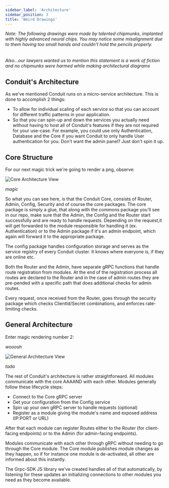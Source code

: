 ```yaml
---
sidebar_label: 'Architecture'
sidebar_position: 3
title: 'Weird Drawings'
---
```


<i>Note: The following drawings were made by talented chipmunks, implanted with highly advanced neural chips. You may
    notice
    some misalignment due to them having too small hands and couldn't hold the pencils properly.
    <br/>
    <br/>
    <br/>
    Also...our lawyers wanted us to mention this statement is a work of fiction and no chipmunks were harmed while
    making architectural diagrams
</i>

## Conduit's Architecture

As we've mentioned Conduit runs on a micro-service architecture. This is done to accomplish 2 things:
- To allow for individual scaling of each service so that you can account for different traffic patterns in your application.
- So that you can spin-up and down the services you actually need without having to host all of Conduit's features
if they are not required for your use-case. For example, you could use only Authentication, Database and the Core if you want
Conduit to only handle User authentication for you. Don't want the admin panel? Just don't spin it up.

## Core Structure
For our next magic trick we're going to render a png, observe:

![Core Architecture View](/img/overview/architecture/core_architecture.png)

*magic*

So what you can see here, is that the Conduit Core, consists of Router, Admin, Config, Security and of course the core
packages. The core package is simply a glue, that along with the commons package you'll see in our repo,
make sure that the Admin, the Config and the Router start successfully and are ready to handle requests.
Depending on the request,it will get forwarded to the module responsible for handling it (ex. Authentication) or
to the Admin package if it's an admin endpoint, which again will forward it to the appropriate package.

The config package handles configuration storage and serves as the service registry of every Conduit cluster. It knows where
everyone is, if they are online etc.

Both the Router and the Admin, have separate gRPC functions that handle route registration from modules. At the end of the
registration process all routes are declared to the Router and in the case of admin routes they are pre-pended with a specific
path that does additional checks for admin routes.

Every request, once received from the Router, goes through the security package which checks ClientId/Secret combinations,
and enforces rate-limiting checks.

## General Architecture

Enter magic rendering number 2:

*wooosh*

![General Architecture View](/img/overview/architecture/general_architecture.png)

*tada*

The rest of Conduit's architecture is rather straightforward. All modules communicate with the core AAAAND with each other.
Modules generally follow these lifecycle steps:
- Connect to the Core gRPC server
- Get your configuration from the Config service
- Spin up your own gRPC server to handle requests (optional)
- Register as a module giving the module's name and exposed address (IP:PORT or URL)

After that each module can register Routes either to the Router (for client-facing endpoints) or to the Admin (for admin-facing endpoints).

Modules communicate with each other through gRPC without needing to go through the Core module. The Core module publishes
module changes as they happen, so if for instance one module is de-activated, all other are informed about this instantly.

The Grpc-SDK JS library we've created handles all of that automatically, by listening for these updates an initializing
connections to other modules you need as they become available.

